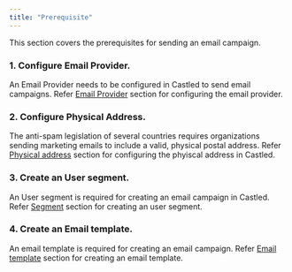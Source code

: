 ```yaml
---
title: "Prerequisite"
---
```


This section covers the prerequisites for sending an email campaign.  

### 1. Configure Email Provider.  

An Email Provider needs to be configured in Castled to send email campaigns. Refer [Email Provider](/settings/channel-configs/email-provider) section for configuring  the email provider.

### 2. Configure Physical Address.   

The anti-spam legislation of several countries requires organizations sending marketing emails to include a valid, physical postal address. Refer [Physical address](/settings/physical-address/create-address) section for configuring the phyiscal address in Castled.

### 3. Create an User segment.  

An User segment is required for creating an email campaign in Castled. Refer [Segment](/engagement/segmentation/create-segment) section for creating an user segment.

### 4. Create an Email template.  

An email template is required for creating an email campaign. Refer [Email template](/engagement/message-template/email/create-template) section for creating an email template.

